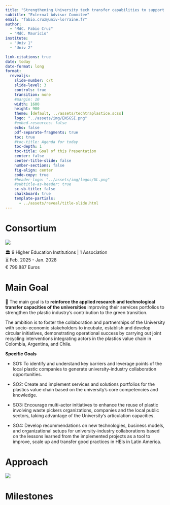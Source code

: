 ```yaml
---
title: "Strengthening University tech transfer capabilities to support circular economy value chains for plastics in Latin America - TechTraPlastiCE"
subtitle: "External Advisor Commitee"
email: "fabio.cruz@univ-lorraine.fr"
author: 
  - "MdC. Fabio Cruz"
  - "MdC. Mauricio"
institute:
  - "Univ 1"
  - "Univ 2"

link-citations: true
date: today
date-format: long
format:
  revealjs:
    slide-number: c/t
    slide-level: 3
    controls: true
    transition: none
    #margin: 10
    width: 1600
    height: 900
    theme: [default, ../assets/techtraplastice.scss]
    logo: "../assets/img/ENSGSI.png"
    #embed-resources: false
    echo: false
    pdf-separate-fragments: true
    toc: true
    #toc-title: Agenda for today
    toc-depth: 1
    toc-title: Goal of this Presentation
    center: false
    center-title-slide: false
    number-sections: false
    fig-align: center
    code-copy: true        
    #header-logo: "../assets/img/logos/UL.png"    
    #subtitle-as-header: true
    sc-sb-title: false
    chalkboard: true
    template-partials:
      - ../assets/reveal/title-slide.html
---
```


# Consortium {background-image="figures/Consorcio.png" background-size="30%" background-position="90% 50%"}

![](figures/Consorcio-flags.png)

🏛️ 9 Higher Education Institutions | 1 Association <br>
⏳ Feb. 2025 - Jan. 2028 <br>
€ 799.887 Euros


# Main Goal {.smaller}

🎯 The main goal is to **reinforce the applied research and technological transfer capacities of the universities** improving their services portfolios to strengthen the plastic industry's contribution to the green transition.

The ambition is to foster the collaboration and partnerships of the University with socio-economic stakeholders to incubate, establish and develop circular initiatives, demonstrating operational success by carrying out joint recycling interventions integrating actors in the plastics value chain in Colombia, Argentina, and Chile.

**Specific Goals**

- SO1: To identify and understand key barriers and leverage points of the local plastic companies to generate university-industry collaboration opportunities.

- SO2: Create and implement services and solutions portfolios for the plastics value chain based on the university's core competencies and knowledge. 

- SO3: Encourage multi-actor initiatives to enhance the reuse of plastic involving waste pickers organizations, companies and the local public sectors, taking advantage of the University's articulation capacities. 

- SO4: Develop recommendations on new technologies, business models, and organizational setups for university-industry collaborations based on the lessons learned from the implemented projects as a tool to improve, scale up and transfer good practices in HEIs in Latin America. 

# Approach

![](figures/TechTraPlastiCE-Approach.png)


# Milestones